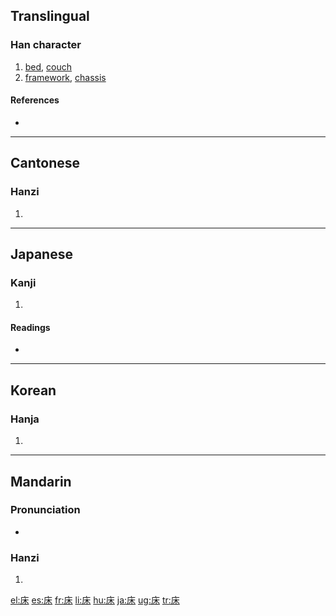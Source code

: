 {{see|牀}}
==Translingual==
{{Han stroke|[[Image:床-bw.png|thumbnail|center|600 px]]}}

===Han character===
{{Han char|rn=53|rad=广|as=04|sn=7|four=0029<sub>4</sub>|canj=戈木 (ID), X戈木 (XID)|ids=⿸[[广]][[木]]}}

# [[bed]], [[couch]]
# [[framework]], [[chassis]]

====References====
* {{Han ref|kx=0343.240|dkj=09242|dj=0653.120|hdz=20873.200|uh=5E8A|ud=24202|bh=A7C9|bd=42953}}

----

==Cantonese==

===Hanzi===
{{yue-hanzi|jyut=|y=chong4}}

# {{defn|Cantonese}}

----

==Japanese==

===Kanji===
{{ja-kanji|grade=c|rs=广04}}

# {{defn|Japanese}}

====Readings====
* {{ja-readings|on=[[しょう]] (shō)|kun=[[ゆか]] (yuka), [[とこ]] (toko), [[ゆかしい]] (yukashii)}}

----

==Korean==

===Hanja===
{{ko-hanja|hangeul=상|rv=sang|mr=sang}}

# {{defn|Korean}}

----

==Mandarin==

===Pronunciation===
*{{audio|zh-chuáng.ogg|audio}}

===Hanzi===
{{cmn-hanzi|pin=[[chuáng]] ([[chuang2]])|wg=ch'uang<sup>2</sup>}}

# {{defn|Mandarin}}

[[el:床]]
[[es:床]]
[[fr:床]]
[[li:床]]
[[hu:床]]
[[ja:床]]
[[ug:床]]
[[tr:床]]